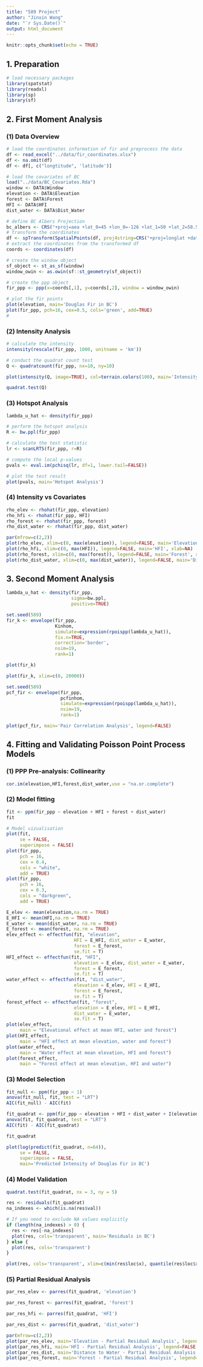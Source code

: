 ```yaml
---
title: "589 Project"
author: "Jinxin Wang"
date: "`r Sys.Date()`"
output: html_document
---
```


```r
knitr::opts_chunk$set(echo = TRUE)
```

## 1. Preparation

```r
# load necessary packages
library(spatstat)
library(readxl)
library(sp)
library(sf)
```

## 2. First Moment Analysis

### (1) Data Overview

```r
# load the coordinates information of fir and preprocess the data
df <- read_excel("../data/fir_coordinates.xlsx")
df <- na.omit(df)
df <- df[, c("longtitude", 'latitude')]

# load the covariates of BC
load("../data/BC_Covariates.Rda")
window <- DATA$Window
elevation <- DATA$Elevation
forest <- DATA$Forest
HFI <- DATA$HFI
dist_water <- DATA$Dist_Water

# define BC Albers Projection
bc_albers <- CRS("+proj=aea +lat_0=45 +lon_0=-126 +lat_1=50 +lat_2=58.5 +x_0=1000000 +y_0=0 +datum=NAD83 +units=m +no_defs")
# transform the coordinates
df <- spTransform(SpatialPoints(df, proj4string=CRS("+proj=longlat +datum=WGS84")), bc_albers)
# extract the coordinates from the transformed df
coords <- coordinates(df)

# create the window object
sf_object <- st_as_sf(window)
window_owin <- as.owin(sf::st_geometry(sf_object))

# create the ppp object
fir_ppp <- ppp(x=coords[,1], y=coords[,2], window = window_owin)

# plot the fir points
plot(elevation, main='Douglas Fir in BC')
plot(fir_ppp, pch=16, cex=0.5, cols='green', add=TRUE)
# 
```

### (2) Intensity Analysis

```r
# calculate the intensity
intensity(rescale(fir_ppp, 1000, unitname = 'km'))
```

```r
# conduct the quadrat count test
Q <- quadratcount(fir_ppp, nx=10, ny=10)

plot(intensity(Q, image=TRUE), col=terrain.colors(100), main='Intensity of Douglas Fir in BC')
```

```r
quadrat.test(Q)
```

### (3) Hotspot Analysis

```r
lambda_u_hat <- density(fir_ppp)

# perform the hotspot analysis
R <- bw.ppl(fir_ppp)

# calculate the test statistic
lr <- scanLRTS(fir_ppp, r=R)

# compute the local p-values
pvals <- eval.im(pchisq(lr, df=1, lower.tail=FALSE))

# plot the test result
plot(pvals, main='Hotspot Analysis')
```

### (4) Intensity vs Covariates

```r
rho_elev <- rhohat(fir_ppp, elevation)
rho_hfi <- rhohat(fir_ppp, HFI)
rho_forest <- rhohat(fir_ppp, forest)
rho_dist_water <- rhohat(fir_ppp, dist_water)
```

```r
par(mfrow=c(2,2))
plot(rho_elev, xlim=c(0, max(elevation)), legend=FALSE, main='Elevation', xlab=NA)
plot(rho_hfi, xlim=c(0, max(HFI)), legend=FALSE, main='HFI', xlab=NA)
plot(rho_forest, xlim=c(0, max(forest)), legend=FALSE, main='Forest', xlab=NA)
plot(rho_dist_water, xlim=c(0, max(dist_water)), legend=FALSE, main='Distance to Water', xlab=NA)
```

## 3. Second Moment Analysis

```r
lambda_u_hat <- density(fir_ppp,
                        sigma=bw.ppl,
                        positive=TRUE)

set.seed(589)
fir_k <- envelope(fir_ppp,
                  Kinhom,
                  simulate=expression(rpoispp(lambda_u_hat)),
                  fix.n=TRUE,
                  correction='border',
                  nsim=19,
                  rank=1)

plot(fir_k)
```

```r
plot(fir_k, xlim=c(0, 20000))
```

```r
set.seed(589)
pcf_fir <- envelope(fir_ppp,
                    pcfinhom,
                    simulate=expression(rpoispp(lambda_u_hat)),
                    nsim=19,
                    rank=1)

plot(pcf_fir, main='Pair Correlation Analysis', legend=FALSE)
```

## 4. Fitting and Validating Poisson Point Process Models

### (1) PPP Pre-analysis: Collinearity

```r
cor.im(elevation,HFI,forest,dist_water,use = "na.or.complete")
```

### (2) Model fitting

```r
fit <- ppm(fir_ppp ~ elevation + HFI + forest + dist_water)
fit
```

```r
# Model vizualisation
plot(fit,
     se = FALSE,
     superimpose = FALSE)
plot(fir_ppp,
     pch = 16,
     cex = 0.4,
     cols = "white",
     add = TRUE)
plot(fir_ppp,
     pch = 16,
     cex = 0.3,
     cols = "darkgreen",
     add = TRUE)
```

```r
E_elev <- mean(elevation,na.rm = TRUE)
E_HFI <- mean(HFI,na.rm = TRUE)
E_water <- mean(dist_water, na.rm = TRUE)
E_forest <- mean(forest, na.rm = TRUE)
elev_effect <- effectfun(fit, "elevation", 
                         HFI = E_HFI, dist_water = E_water,
                         forest = E_forest,
                         se.fit = T)
HFI_effect <- effectfun(fit, "HFI", 
                         elevation = E_elev, dist_water = E_water,
                         forest = E_forest,
                         se.fit = T)
water_effect <- effectfun(fit, "dist_water", 
                         elevation = E_elev, HFI = E_HFI,
                         forest = E_forest,
                         se.fit = T)
forest_effect <- effectfun(fit, "forest", 
                         elevation = E_elev, HFI = E_HFI,
                         dist_water = E_water,
                         se.fit = T)
plot(elev_effect,
     main = "Elevational effect at mean HFI, water and forest")
plot(HFI_effect,
     main = "HFI effect at mean elevation, water and forest")
plot(water_effect,
     main = "Water effect at mean elevation, HFI and forest")
plot(forest_effect,
     main = "Forest effect at mean elevation, HFI and water")
```

### (3) Model Selection

```r
fit_null <- ppm(fir_ppp ~ 1)
anova(fit_null, fit, test = "LRT")
AIC(fit_null) - AIC(fit)

fit_quadrat <- ppm(fir_ppp ~ elevation + HFI + dist_water + I(elevation^2)+I(forest^2)+I(exp(HFI)))
anova(fit, fit_quadrat, test = "LRT")
AIC(fit) - AIC(fit_quadrat)
```

```r
fit_quadrat
```

```r
plot(log(predict(fit_quadrat, n=64)),
     se = FALSE,
     superimpose = FALSE,
     main='Predicted Intensity of Douglas Fir in BC')
```

### (4) Model Validation

```r
quadrat.test(fit_quadrat, nx = 3, ny = 5)
```

```r
res <- residuals(fit_quadrat)
na_indexes <- which(is.na(res$val))

# If you need to exclude NA values explicitly
if (length(na_indexes) > 0) {
  res <- res[-na_indexes]
  plot(res, cols='transparent', main='Residuals in BC')
} else {
  plot(res, cols='transparent')
}
```

```r
plot(res, cols='transparent', xlim=c(min(res$loc$x), quantile(res$loc$x, 0.8)), ylim=c(min(res$loc$y), quantile(res$loc$y, 0.3)), main='Residuals of Southwestern Part')
```

### (5) Partial Residual Analysis

```r
par_res_elev <- parres(fit_quadrat, 'elevation')
```

```r
par_res_forest <- parres(fit_quadrat, 'forest')
```

```r
par_res_hfi <- parres(fit_quadrat, 'HFI')
```

```r
par_res_dist <- parres(fit_quadrat, 'dist_water')
```

```r
par(mfrow=c(2,2))
plot(par_res_elev, main='Elevation - Partial Residual Analysis', legend=FALSE, xlab=NA)
plot(par_res_hfi, main='HFI - Partial Residual Analysis', legend=FALSE, xlab=NA)
plot(par_res_dist, main='Distance to Water - Partial Residual Analysis', legend=FALSE, xlab=NA)
plot(par_res_forest, main='Forest - Partial Residual Analysis', legend=FALSE, xlab=NA)
```

